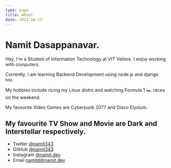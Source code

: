 ```yaml
---
type: page
title: About
date: 2022-10-13
---
```


# Namit Dasappanavar.

Hey, I'm a Student of Information Technology at VIT Vellore. I enjoy working with computers.

Currently, I am learning Backend Development using node.js and django too.

My hobbies include ricing my Linux distro and watching Formula 1 🏎️ races on the weekend.

My favourite Video Games are Cyberpunk 2077 and Disco Elysium.

My favourite TV Show and Movie are Dark and Interstellar respectively.
---

- Twitter [@namit343](https://twitter.com/namit343)
- GitHub [@namit343](https://github.com/namit343)
- Instagram [@namit.dev](https://instagram.com/namit.dev)
- Email namitd@namit.dev